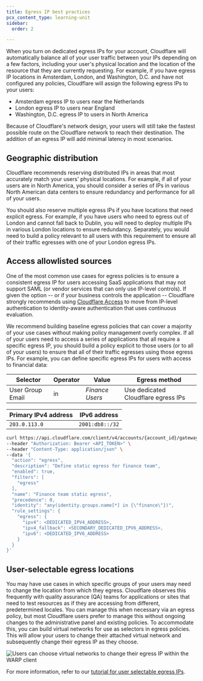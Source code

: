 ```yaml
---
title: Egress IP best practices
pcx_content_type: learning-unit
sidebar:
  order: 2

---
```



When you turn on dedicated egress IPs for your account, Cloudflare will automatically balance all of your user traffic between your IPs depending on a few factors, including your user's physical location and the location of the resource that they are currently requesting. For example, if you have egress IP locations in Amsterdam, London, and Washington, D.C. and have not configured any policies, Cloudflare will assign the following egress IPs to your users:

* Amsterdam egress IP to users near the Netherlands
* London egress IP to users near England
* Washington, D.C. egress IP to users in North America

Because of Cloudflare's network design, your users will still take the fastest possible route on the Cloudflare network to reach their destination. The addition of an egress IP will add minimal latency in most scenarios.

## Geographic distribution

Cloudflare recommends reserving distributed IPs in areas that most accurately match your users' physical locations. For example, if all of your users are in North America, you should consider a series of IPs in various North American data centers to ensure redundancy and performance for all of your users.

You should also reserve multiple egress IPs if you have locations that need explicit egress. For example, if you have users who need to egress out of London and cannot fall back to Dublin, you will need to deploy multiple IPs in various London locations to ensure redundancy. Separately, you would need to build a policy relevant to all users with this requirement to ensure all of their traffic egresses with one of your London egress IPs.

## Access allowlisted sources

One of the most common use cases for egress policies is to ensure a consistent egress IP for users accessing SaaS applications that may not support SAML (or vendor services that can only use IP-level controls). If given the option -- or if your business controls the application -- Cloudflare strongly recommends using [Cloudflare Access](/cloudflare-one/policies/access/) to move from IP-level authentication to identity-aware authentication that uses continuous evaluation.

We recommend building baseline egress policies that can cover a majority of your use cases without making policy management overly complex. If all of your users need to access a series of applications that all require a specific egress IP, you should build a policy explicit to those users (or to all of your users) to ensure that all of their traffic egresses using those egress IPs. For example, you can define specific egress IPs for users with access to financial data:

<Tabs> <TabItem label="dashboard">

| Selector         | Operator | Value           | Egress method                       |
| ---------------- | -------- | --------------- | ----------------------------------- |
| User Group Email | in       | *Finance Users* | Use dedicated Cloudflare egress IPs |

| Primary IPv4 address | IPv6 address    |
| -------------------- | --------------- |
| `203.0.113.0`        | `2001:db8::/32` |

</TabItem>

<TabItem label="api">

```bash
curl https://api.cloudflare.com/client/v4/accounts/{account_id}/gateway/rules \
--header "Authorization: Bearer <API_TOKEN>" \
--header "Content-Type: application/json" \
--data '{
  "action": "egress",
  "description": "Define static egress for finance team",
  "enabled": true,
  "filters": [
    "egress"
  ],
  "name": "Finance team static egress",
  "precedence": 0,
  "identity": "any(identity.groups.name[*] in {\"finance\"})",
  "rule_settings": {
    "egress": {
      "ipv4": <DEDICATED_IPV4_ADDRESS>,
      "ipv4_fallback": <SECONDARY_DEDICATED_IPV6_ADDRESS>,
      "ipv6": <DEDICATED_IPV6_ADDRESS>
    }
  }
}'
```

</TabItem> </Tabs>

## User-selectable egress locations

You may have use cases in which specific groups of your users may need to change the location from which they egress. Cloudflare observes this frequently with quality assurance (QA) teams for applications or sites that need to test resources as if they are accessing from different, predetermined locales. You can manage this when necessary via an egress policy, but most Cloudflare users prefer to manage this without ongoing changes to the administrative panel and existing policies. To accommodate this, you can build virtual networks for use as selectors in egress policies. This will allow your users to change their attached virtual network and subsequently change their egress IP as they choose.

![Users can choose virtual networks to change their egress IP within the WARP client](~/assets/images/learning-paths/secure-internet-traffic/change-user-egress-warp.png)

For more information, refer to our [tutorial for user selectable egress IPs](/cloudflare-one/tutorials/user-selectable-egress-ips/).
